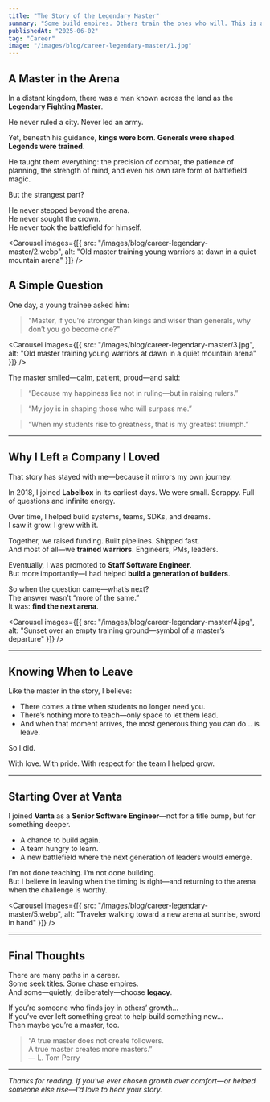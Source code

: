 ```yaml
---
title: "The Story of the Legendary Master"
summary: "Some build empires. Others train the ones who will. This is a story about choosing mentorship, legacy, and the quiet joy of helping others rise."
publishedAt: "2025-06-02"
tag: "Career"
image: "/images/blog/career-legendary-master/1.jpg"
---
```


## A Master in the Arena

In a distant kingdom, there was a man known across the land as the **Legendary Fighting Master**.

He never ruled a city. Never led an army.

Yet, beneath his guidance, **kings were born**. **Generals were shaped**. **Legends were trained**.

He taught them everything: the precision of combat, the patience of planning, the strength of mind, and even his own rare form of battlefield magic.

But the strangest part?

He never stepped beyond the arena.  
He never sought the crown.  
He never took the battlefield for himself.

<Carousel
  images={[{ src: "/images/blog/career-legendary-master/2.webp", alt: "Old master training young warriors at dawn in a quiet mountain arena" }]}
/>

## A Simple Question

One day, a young trainee asked him:

> "Master, if you’re stronger than kings and wiser than generals, why don’t you go become one?"

<Carousel
  images={[{ src: "/images/blog/career-legendary-master/3.jpg", alt: "Old master training young warriors at dawn in a quiet mountain arena" }]}
/>


The master smiled—calm, patient, proud—and said:

> “Because my happiness lies not in ruling—but in raising rulers.”

> “My joy is in shaping those who will surpass me.”

> “When my students rise to greatness, that is my greatest triumph.”

---

## Why I Left a Company I Loved

That story has stayed with me—because it mirrors my own journey.

In 2018, I joined **Labelbox** in its earliest days. We were small. Scrappy. Full of questions and infinite energy.

Over time, I helped build systems, teams, SDKs, and dreams.  
I saw it grow. I grew with it.

Together, we raised funding. Built pipelines. Shipped fast.  
And most of all—we **trained warriors**. Engineers, PMs, leaders.

Eventually, I was promoted to **Staff Software Engineer**.  
But more importantly—I had helped **build a generation of builders**.

So when the question came—what’s next?  
The answer wasn’t “more of the same.”  
It was: **find the next arena**.

<Carousel
  images={[{ src: "/images/blog/career-legendary-master/4.jpg", alt: "Sunset over an empty training ground—symbol of a master’s departure" }]}
/>

---

## Knowing When to Leave

Like the master in the story, I believe:

- There comes a time when students no longer need you.
- There’s nothing more to teach—only space to let them lead.
- And when that moment arrives, the most generous thing you can do… is leave.

So I did.

With love. With pride. With respect for the team I helped grow.

---

## Starting Over at Vanta

I joined **Vanta** as a **Senior Software Engineer**—not for a title bump, but for something deeper.

- A chance to build again.  
- A team hungry to learn.  
- A new battlefield where the next generation of leaders would emerge.

I’m not done teaching. I’m not done building.  
But I believe in leaving when the timing is right—and returning to the arena when the challenge is worthy.

<Carousel
  images={[{ src: "/images/blog/career-legendary-master/5.webp", alt: "Traveler walking toward a new arena at sunrise, sword in hand" }]}
/>

---

## Final Thoughts

There are many paths in a career.  
Some seek titles. Some chase empires.  
And some—quietly, deliberately—choose **legacy**.

If you’re someone who finds joy in others’ growth…  
If you’ve ever left something great to help build something new…  
Then maybe you’re a master, too.

> “A true master does not create followers.  
> A true master creates more masters.”  
> — L. Tom Perry

---

*Thanks for reading. If you've ever chosen growth over comfort—or helped someone else rise—I’d love to hear your story.* 
